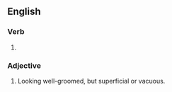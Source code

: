 {{also|blowdried}}
==English==

===Verb===
{{head|en|verb form}}

# {{en-past of|blow-dry}}

===Adjective===
{{en-adj|-}}

# Looking well-groomed, but superficial or vacuous. {{rfex|lang=en}}